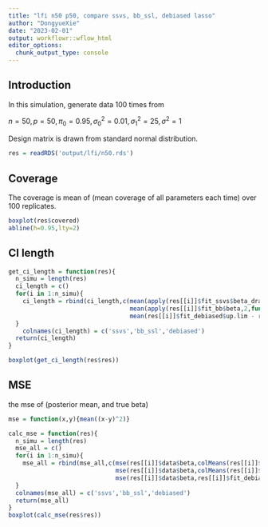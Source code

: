 ```yaml
---
title: "lfi n50 p50, compare ssvs, bb_ssl, debiased lasso"
author: "DongyueXie"
date: "2023-02-01"
output: workflowr::wflow_html
editor_options:
  chunk_output_type: console
---
```


## Introduction

In this simulation, generate data 100 times from 

$n = 50, p = 50, \pi_0 = 0.95, \sigma^2_0 = 0.01, \sigma^2_1 = 25, \sigma^2 = 1$

Design matrix is drawn from standard normal distribution.

```r
res = readRDS('output/lfi/n50.rds')
```


## Coverage 

The coverage is mean of (mean coverage of all parameters each time) over 100 replicates. 

```r
boxplot(res$covered)
abline(h=0.95,lty=2)
```

## CI length

```r
get_ci_length = function(res){
  n_simu = length(res)
  ci_length = c()
  for(i in 1:n_simu){
    ci_length = rbind(ci_length,c(mean(apply(res[[i]]$fit_ssvs$beta_draws,2,function(z){quantile(z,0.975)})-apply(res[[i]]$fit_ssvs$beta_draws,2,function(z){quantile(z,0.025)})),
                                  mean(apply(res[[i]]$fit_bb$beta,2,function(z){quantile(z,0.975)})-apply(res[[i]]$fit_bb$beta,2,function(z){quantile(z,0.025)})),
                                  mean(res[[i]]$fit_debiased$up.lim - res[[i]]$fit_debiased$low.lim)))
  }
    colnames(ci_length) = c('ssvs','bb_ssl','debiased')
  return(ci_length)
}

boxplot(get_ci_length(res$res))
```

## MSE

the mse of (posterior mean, and true beta)

```r
mse = function(x,y){mean((x-y)^2)}

calc_mse = function(res){
  n_simu = length(res)
  mse_all = c()
  for(i in 1:n_simu){
    mse_all = rbind(mse_all,c(mse(res[[i]]$data$beta,colMeans(res[[i]]$fit_ssvs$beta_draws)),
                              mse(res[[i]]$data$beta,colMeans(res[[i]]$fit_bb$beta)),
                              mse(res[[i]]$data$beta,res[[i]]$fit_debiased$coef)))
  }
  colnames(mse_all) = c('ssvs','bb_ssl','debiased')
  return(mse_all)
}
boxplot(calc_mse(res$res))
```



